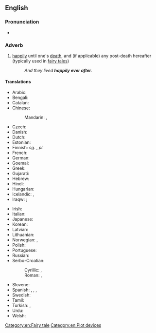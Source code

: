 ==English==

===Pronunciation===
* {{audio|en-au-happily ever after.ogg|Audio (AU)|lang=en}}

===Adverb===
{{head|en|adverb}}

# {{lb|en|idiomatic|often preceded by "to live"}} [[happily]] until one's [[death]], and (if applicable) any post-death hereafter (typically used in [[fairy tale]]s)
#: ''And they lived '''happily ever after'''.''

====Translations====
{{trans-top|happily until one's death}}
* Arabic: {{t|ar|وَعَاشُوا عِيشَة سَعِيدَة}}
* Bengali: {{t|bn|এবং তারা পরে সুখী বসবাস}}
* Catalan: {{t|ca|i van viure feliços i van menjar anissos}}
* Chinese:
*: Mandarin: {{t-check|cmn|从此，他们过着幸福快乐的日子}}, {{t-check|cmn|從此，他們過著幸福快樂的日子}}
* Czech: {{t|cs|a žili šťastně až do smrti}}
* Danish: {{t|da|og de levede lykkeligt til deres dages ende}}
* Dutch: {{t|nl|en ze leefden nog lang en gelukkig}}
* Estonian: {{t|et|ja kui nad surnud pole, siis elavad nad õnnelikult tänase päevani}}
* Finnish: ''sg.'' {{t|fi|onnellisena elämänsä loppuun asti}}, ''pl.'' {{t|fi|onnellisina elämänsä loppuun asti}}
* French: {{t+|fr|ils vécurent heureux et eurent beaucoup d’enfants}}
* German: {{t|de|und wenn sie nicht gestorben sind, dann leben sie noch heute}}
* Goemai: {{t-check|ank|tamtis noe lat/ dok ba muaan yi wa}}
* Greek: {{t+|el|κι έζησαν αυτοί καλά κι εμείς καλύτερα}}
* Gujarati: {{t|gu| અને તેઓ બધા પછી સુખી રહેતા હતા}}
* Hebrew: {{t|he|[[בְּאוֹשֶׁר וָעוֹשֶׁר]] [[עַד עֶצֶם הַיּוֹם הַזֶּה]]|tr=beósher va'ósher 'ad 'étzem hayóm hazé}}
* Hindi: {{t|hi|उसके बाद वे ख़ुशी ख़ुशी रहने लगे}}
* Hungarian: {{t|hu|és boldogan éltek, míg meg nem haltak}}
* Icelandic: {{t|is|og þau lifðu vel og lengi}}, {{t|is|Og þau lifðu hamingjusöm til æviloka}}
* Iraqw: {{t-check|irk|aa fák}}; {{t-check|irk|a-n ti'itá-r akóo doo-rén na alki'íit}}
{{trans-mid}}
* Irish: {{t|ga|agus bhí siad go léir ina gcónaí go sona sásta riamh}}
* Italian: {{t|it|e vissero per sempre felici e contenti}}
* Japanese: {{t|ja|めでたし々|tr=medetashi medetashi|sc=Jpan}}
* Korean: {{t|ko|그들은 행복하게 오래 오래 살았답니다}}
* Latvian: {{t|lv|un viņi dzīvoja ilgi un laimīgi}}
* Lithuanian: {{t|lt|ir jie gyveno ilgai ir laimingai}}
* Norwegian: {{t|no|og så levde de lykkelig alle sine dager}}, {{t|no|og er de ikke døde, så lever de ennå}}
* Polish: {{t|pl|i żyli długo i szczęśliwie}}
* Portuguese: {{t|pt|[[feliz]]/[[felizes]] [[para sempre]]}}
* Russian: {{t|ru|и жили они́ до́лго и счастливо}}
* Serbo-Croatian:
*: Cyrillic: {{t|sh|и живјели су дуго и сретно|sc=Cyrl}}, {{t|sh|и живели су срећно до краја живота|sc=Cyrl}}
*: Roman: {{t|sh|i živjeli su dugo i sretno}}, {{t|sh|i živeli su srećno do kraja života}}
* Slovene: {{t|sl|in živeli so srečno do konca svojih dni}}
* Spanish: {{t|es|Y vivieron felices y comieron perdices}}, {{t|es|Y colorín colorado, este cuento se ha acabado}}, {{t|es|Y vivieron felices por siempre jamás}}, {{t|es|Y vivieron felices el resto de sus días}}
* Swedish: {{t|sv|och så levde de lyckliga i alla sina dagar}}
* Tamil: {{t|ta| அவர்கள் மகிழ்ச்சியுடன் வாழ்ந்தார்கள்}}
* Turkish: {{t|tr|ve hayatlarının sonuna kadar mutlu yaşadılar}}, {{t|tr|ve sonsuza kadar mutlu yaşadılar}}
* Urdu: {{t|ur|اس کے بعد وہ خوشی خوشی رہنے لگے|tr=us ke bād ve xuśī xuśī rahne lage}}
* Welsh: {{t|cy|ac roeddent i gyd yn byw'n hapus byth wedyn}}
{{trans-bottom}}

[[Category:en:Fairy tale]]
[[Category:en:Plot devices]]